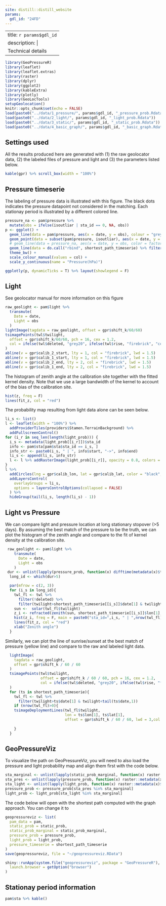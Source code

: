 ```yaml
---
site: distill::distill_website
params:
  gdl_id: "24FD"
---
```

---
title: `r params$gdl_id`
description: | 
  Technical details
---


```r
library(GeoPressureR)
library(leaflet)
library(leaflet.extras)
library(raster)
library(dplyr)
library(ggplot2)
library(kableExtra)
library(plotly)
library(GeoLocTools)
setupGeolocation()
knitr::opts_chunk$set(echo = FALSE)
load(paste0("../data/1_pressure/", params$gdl_id, "_pressure_prob.Rdata"))
load(paste0("../data/2_light/", params$gdl_id, "_light_prob.Rdata"))
load(paste0("../data/3_static/", params$gdl_id, "_static_prob.Rdata"))
load(paste0("../data/4_basic_graph/", params$gdl_id, "_basic_graph.Rdata"))
```

## Settings used

All the results produced here are generated with (1) the raw geolocator data, (2) the labeled files of pressure and light and (3) the parameters listed below.

```r
kable(gpr) %>% scroll_box(width = "100%")
```

## Pressure timeserie

The labeling of pressure data is illustrated with this figure. The black dots indicates the pressure datapoint not considered in the matching. Each stationay period is illustrated by a different colored line.

```r
pressure_na <- pam$pressure %>%
  mutate(obs = ifelse(isoutliar | sta_id == 0, NA, obs))
p <- ggplot() +
  geom_line(data = pam$pressure, aes(x = date, y = obs), colour = "grey") +
  geom_point(data = subset(pam$pressure, isoutliar), aes(x = date, y = obs), colour = "black") +
  # geom_line(data = pressure_na, aes(x = date, y = obs, color = factor(sta_id)), size = 0.5) +
  geom_line(data = do.call("rbind", shortest_path_timeserie) %>% filter(sta_id>0), aes(x = date, y = pressure0, col = factor(sta_id))) +
  theme_bw() +
  scale_colour_manual(values = col) +
  scale_y_continuous(name = "Pressure(hPa)")

ggplotly(p, dynamicTicks = T) %>% layout(showlegend = F)
```

## Light

See geolocator manual for more information on this figure

```r
raw_geolight <- pam$light %>%
  transmute(
    Date = date,
    Light = obs
  )
lightImage(tagdata = raw_geolight, offset = gpr$shift_k/60/60)
tsimagePoints(twl$twilight,
  offset = gpr$shift_k/60/60, pch = 16, cex = 1.2,
  col = ifelse(twl$deleted, "grey20", ifelse(twl$rise, "firebrick", "cornflowerblue"))
)
abline(v = gpr$calib_2_start, lty = 1, col = "firebrick", lwd = 1.5)
abline(v = gpr$calib_1_start, lty = 1, col = "firebrick", lwd = 1.5)
abline(v = gpr$calib_2_end, lty = 2, col = "firebrick", lwd = 1.5)
abline(v = gpr$calib_1_end, lty = 2, col = "firebrick", lwd = 1.5)
```

The histogram of zenith angle at the calibration site together with the fitted kernel density. Note that we use a large bandwidth of the kernel to account of the bias of the calibration site. 

```r
hist(z, freq = F)
lines(fit_z, col = "red")
```

The probability map resulting from light data alone can be seen below.

```r
li_s <- list()
l <- leaflet(width = "100%") %>%
  addProviderTiles(providers$Stamen.TerrainBackground) %>%
  addFullscreenControl()
for (i_r in seq_len(length(light_prob))) {
  i_s <- metadata(light_prob[[i_r]])$sta_id
  info <- pam$sta[pam$sta$sta_id == i_s, ]
  info_str <- paste0(i_s, " | ", info$start, "->", info$end)
  li_s <- append(li_s, info_str)
  l <- l %>% addRasterImage(light_prob[[i_r]], opacity = 0.8, colors = "OrRd", group = info_str)
}
l %>%
  addCircles(lng = gpr$calib_lon, lat = gpr$calib_lat, color = "black", opacity = 1) %>%
  addLayersControl(
    overlayGroups = li_s,
    options = layersControlOptions(collapsed = FALSE)
  ) %>%
  hideGroup(tail(li_s, length(li_s) - 1))
```

## Light vs Pressure

We can compare light and pressure location at long stationary stopover (>5 days). By assuming the best match of the pressure to be the truth, we can plot the histogram of the zenith angle and compare to the fit of kernel density at the calibration site. 

```r
 raw_geolight <- pam$light %>%
    transmute(
      Date = date,
      Light = obs
    )
 dur <- unlist(lapply(pressure_prob, function(x) difftime(metadata(x)$temporal_extent[2],metadata(x)$temporal_extent[1], units = "days" )))
  long_id <- which(dur>5)

  par(mfrow = c(2, 3))
  for (i_s in long_id){
    twl_fl <- twl %>%
      filter(!deleted) %>%
      filter(twilight>shortest_path_timeserie[[i_s]]$date[1] & twilight<tail(shortest_path_timeserie[[i_s]]$date,1))
    sun <-  solar(twl_fl$twilight)
    z_i <- refracted(zenith(sun, shortest_path_timeserie[[i_s]]$lon[1], shortest_path_timeserie[[i_s]]$lat[1]))
    hist(z_i, freq = F, main = paste0("sta_id=",i_s, " | ",nrow(twl_fl),"twls"))
    lines(fit_z, col = "red")
    xlab("Zenith angle")
  }
```

Similarly, we can plot the line of sunrise/sunset at the best match of pressure (yellow line) and compare to the raw and labeled light data.

```r
  lightImage(
    tagdata = raw_geolight,
    offset = gpr$shift_k / 60 / 60
  )
  tsimagePoints(twl$twilight,
                offset = gpr$shift_k / 60 / 60, pch = 16, cex = 1.2,
                col = ifelse(twl$deleted, "grey20", ifelse(twl$rise, "firebrick", "cornflowerblue"))
  )
  for (ts in shortest_path_timeserie){
    twl_fl <- twl %>%
      filter(twilight>ts$date[1] & twilight<tail(ts$date,1))
    if (nrow(twl_fl)>0){
    tsimageDeploymentLines(twl_fl$twilight,
                           lon = ts$lon[1], ts$lat[1],
                           offset = gpr$shift_k / 60 / 60, lwd = 3,col = adjustcolor("orange", alpha.f = 0.5))
      
    }
  }
```

## GeoPressureViz

To visualize the path on GeoPressureViz, you will need to also load the pressure and light probability map and align them first with the code below. 

```r
sta_marginal <- unlist(lapply(static_prob_marginal, function(x) raster::metadata(x)$sta_id))
sta_pres <- unlist(lapply(pressure_prob, function(x) raster::metadata(x)$sta_id))
sta_light <- unlist(lapply(light_prob, function(x) raster::metadata(x)$sta_id))
pressure_prob <- pressure_prob[sta_pres %in% sta_marginal]
light_prob <- light_prob[sta_light %in% sta_marginal]
```

The code below will open with the shortest path computed with the graph approach. You can change it to 

```r
geopressureviz <- list(
  pam_data = pam,
  static_prob = static_prob,
  static_prob_marginal = static_prob_marginal,
  pressure_prob = pressure_prob,
  light_prob = light_prob,
  pressure_timeserie = shortest_path_timeserie
)
save(geopressureviz, file = "~/geopressureviz.RData")

shiny::runApp(system.file("geopressureviz", package = "GeoPressureR"),
  launch.browser = getOption("browser")
)
```


## Stationay period information

```r
pam$sta %>% kable()
```
